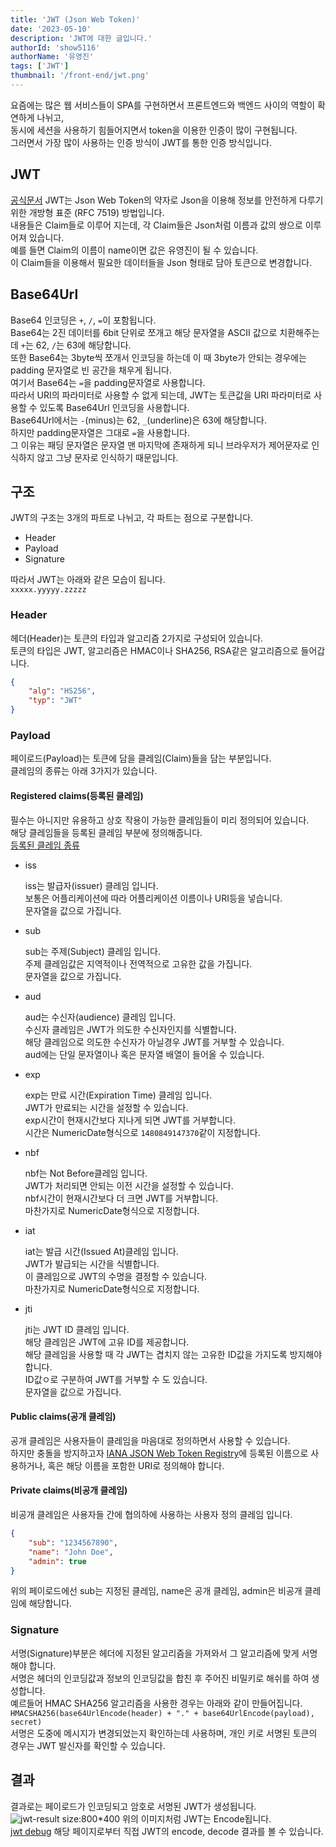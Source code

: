 ```yaml
---
title: 'JWT (Json Web Token)'
date: '2023-05-10'
description: 'JWT에 대한 글입니다.'
authorId: 'show5116'
authorName: '유영진'
tags: ['JWT']
thumbnail: '/front-end/jwt.png'
---
```


요즘에는 많은 웹 서비스들이 SPA를 구현하면서 프론트엔드와 백엔드 사이의 역할이 확연하게 나뉘고,<br/>
동시에 세션을 사용하기 힘들어지면서 token을 이용한 인증이 많이 구현됩니다.<br/>
그러면서 가장 많이 사용하는 인증 방식이 JWT를 통한 인증 방식입니다.

## JWT

[공식문서](https://jwt.io/introduction)
JWT는 Json Web Token의 약자로 Json을 이용해 정보를 안전하게 다루기 위한 개방형 표준 (RFC 7519) 방법입니다.<br/>
내용들은 Claim들로 이루어 지는데, 각 Claim들은 Json처럼 이름과 값의 쌍으로 이루어져 있습니다.<br/>
예를 들면 Claim의 이름이 name이면 값은 유영진이 될 수 있습니다.<br/>
이 Claim들을 이용해서 필요한 데이터들을 Json 형태로 담아 토큰으로 변경합니다.

## Base64Url

Base64 인코딩은 `+`, `/`, `=`이 포함됩니다.<br/>
Base64는 2진 데이터를 6bit 단위로 쪼개고 해당 문자열을 ASCII 값으로 치환해주는데 `+`는 62, `/`는 63에 해당합니다.<br/>
또한 Base64는 3byte씩 쪼개서 인코딩을 하는데 이 때 3byte가 안되는 경우에는 padding 문자열로 빈 공간을 채우게 됩니다.<br/>
여기서 Base64는 `=`을 padding문자열로 사용합니다.<br/>
따라서 URI의 파라미터로 사용할 수 없게 되는데, JWT는 토큰값을 URI 파라미터로 사용할 수 있도록 Base64Url 인코딩을 사용합니다.<br/>
Base64Url에서는 `-`(minus)는 62, `_`(underline)은 63에 해당합니다.<br/>
하지만 padding문자열은 그대로 `=`을 사용합니다.<br/>
그 이유는 패딩 문자열은 문자열 맨 마지막에 존재하게 되니 브라우저가 제어문자로 인식하지 않고 그냥 문자로 인식하기 때문입니다.

## 구조

JWT의 구조는 3개의 파트로 나뉘고, 각 파트는 점으로 구분합니다.<br/>

-	Header
-	Payload
-	Signature

따라서 JWT는 아래와 같은 모습이 됩니다.<br/>
`xxxxx.yyyyy.zzzzz`

### Header

헤더(Header)는 토큰의 타입과 알고리즘 2가지로 구성되어 있습니다.<br/>
토큰의 타입은 JWT, 알고리즘은 HMAC이나 SHA256, RSA같은 알고리즘으로 들어갑니다.

```json
{
	"alg": "HS256",
	"typ": "JWT"
}
```

### Payload

페이로드(Payload)는 토큰에 담을 클레임(Claim)들을 담는 부분입니다.<br/>
클레임의 종류는 아래 3가지가 있습니다.

#### Registered claims(등록된 클레임)

필수는 아니지만 유용하고 상호 작용이 가능한 클레임들이 미리 정의되어 있습니다.<br/>
해당 클레임들을 등록된 클레임 부분에 정의해줍니다.<br/>
[등록된 클레임 종류](https://datatracker.ietf.org/doc/html/rfc7519#section-4.1)

-	iss

	iss는 발급자(issuer) 클레임 입니다.<br/>
	보통은 어플리케이션에 따라 어플리케이션 이름이나 URI등을 넣습니다.<br/>
	문자열을 값으로 가집니다.

-	sub

	sub는 주제(Subject) 클레임 입니다.<br/>
	주제 클레임값은 지역적이나 전역적으로 고유한 값을 가집니다.<br/>
	문자열을 값으로 가집니다.

-	aud

	aud는 수신자(audience) 클레임 입니다.<br/>
	수신자 클레임은 JWT가 의도한 수신자인지를 식별합니다.<br/>
	해당 클레임으로 의도한 수신자가 아닐경우 JWT를 거부할 수 있습니다.<br/>
	aud에는 단일 문자열이나 혹은 문자열 배열이 들어올 수 있습니다.

-	exp

	exp는 만료 시간(Expiration Time) 클레임 입니다.<br/>
	JWT가 만료되는 시간을 설정할 수 있습니다.<br/>
	exp시간이 현재시간보다 지나게 되면 JWT를 거부합니다.<br/>
	시간은 NumericDate형식으로 `1480849147370`같이 지정합니다.

-	nbf

	nbf는 Not Before클레임 입니다.<br/>
	JWT가 처리되면 안되는 이전 시간을 설정할 수 있습니다.<br/>
	nbf시간이 현재시간보다 더 크면 JWT를 거부합니다.<br/>
	마찬가지로 NumericDate형식으로 지정합니다.

-	iat

	iat는 발급 시간(Issued At)클레임 입니다.<br/>
	JWT가 발급되는 시간을 식별합니다.<br/>
	이 클레임으로 JWT의 수명을 결정할 수 있습니다.<br/>
	마찬가지로 NumericDate형식으로 지정합니다.

-	jti

	jti는 JWT ID 클레임 입니다.<br/>
	해당 클레임은 JWT에 고유 ID를 제공합니다.<br/>
	해당 클레임을 사용할 때 각 JWT는 겹치지 않는 고유한 ID값을 가지도록 방지해야 합니다.<br/>
	ID값ㅇ로 구분하여 JWT를 거부할 수 도 있습니다.<br/>
	문자열을 값으로 가집니다.

#### Public claims(공개 클레임)

공개 클레임은 사용자들이 클레임을 마음대로 정의하면서 사용할 수 있습니다.<br/>
하지만 충돌을 방지하고자 [IANA JSON Web Token Registry](https://www.iana.org/assignments/jwt/jwt.xhtml)에 등록된 이름으로 사용하거나, 혹은 해당 이름을 포함한 URI로 정의해야 합니다.

#### Private claims(비공개 클레임)

비공개 클레임은 사용자들 간에 협의하에 사용하는 사용자 정의 클레임 입니다.

```json
{
	"sub": "1234567890",
	"name": "John Doe",
	"admin": true
}
```

위의 페이로드에선 sub는 지정된 클레임, name은 공개 클레임, admin은 비공개 클레임에 해당합니다.

### Signature

서명(Signature)부분은 헤더에 지정된 알고리즘을 가져와서 그 알고리즘에 맞게 서명해야 합니다.<br/>
서명은 헤더의 인코딩값과 정보의 인코딩값을 합친 후 주어진 비밀키로 해쉬를 하여 생성합니다.<br/>
예르들어 HMAC SHA256 알고리즘을 사용한 경우는 아래와 같이 만들어집니다.<br/>
`HMACSHA256(base64UrlEncode(header) + "." + base64UrlEncode(payload), secret)`<br/>
서명은 도중에 메시지가 변경되었는지 확인하는데 사용하며, 개인 키로 서명된 토큰의 경우는 JWT 발신자를 확인할 수 있습니다.

## 결과

결과로는 페이로드가 인코딩되고 암호로 서명된 JWT가 생성됩니다.
![jwt-result size:800*400](/front-end/jwt-result.png)
위의 이미지처럼 JWT는 Encode됩니다.<br/>
[jwt debug](https://jwt.io/) 해당 페이지로부터 직접 JWT의 encode, decode 결과를 볼 수 있습니다.

